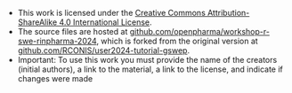- This work is licensed under the [Creative Commons Attribution-ShareAlike 4.0 International License](http://creativecommons.org/licenses/by-sa/4.0/).
- The source files are hosted at [github.com/openpharma/workshop-r-swe-rinpharma-2024](https://github.com/openpharma/workshop-r-swe-rinpharma-2024), which is forked from the original version at [github.com/RCONIS/user2024-tutorial-gswep](https://github.com/RCONIS/user2024-tutorial-gswep).
- Important: To use this work you must provide the name of the creators (initial authors), a link to the material, a link to the license, and indicate if changes were made
